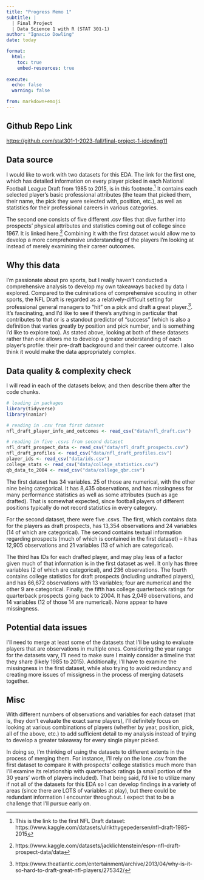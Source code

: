 ```yaml
---
title: "Progress Memo 1"
subtitle: |
  | Final Project 
  | Data Science 1 with R (STAT 301-1)
author: "Ignacio Dowling"
date: today

format:
  html:
    toc: true
    embed-resources: true
    
execute:
  echo: false
  warning: false

from: markdown+emoji 
---
```


::: {.callout-tip icon=false}

## Github Repo Link

[https://github.com/stat301-1-2023-fall/final-project-1-idowling11](https://github.com/stat301-1-2023-fall/final-project-1-idowling11)

:::


## Data source

I would like to work with two datasets for this EDA. The link for the first one, which has detailed information on every player picked in each National Football League Draft from 1985 to 2015, is in this footnote.^[This is the link to the first NFL Draft dataset: https://www.kaggle.com/datasets/ulrikthygepedersen/nfl-draft-1985-2015] It contains each selected player's basic professional attributes (the team that picked them, their name, the pick they were selected with, position, etc.), as well as statistics for their professional careers in various categories.

The second one consists of five different .csv files that dive further into prospects' physical attributes and statistics coming out of college since 1967. It is linked here.^[https://www.kaggle.com/datasets/jacklichtenstein/espn-nfl-draft-prospect-data/data] Combining it with the first dataset would allow me to develop a more comprehensive understanding of the players I'm looking at instead of merely examining their career outcomes.

## Why this data

I'm passionate about pro sports, but I really haven't conducted a comprehensive analysis to develop my own takeaways backed by data I explored. Compared to the culminations of comprehensive scouting in other sports, the NFL Draft is regarded as a relatively-difficult setting for professional general managers to "hit" on a pick and draft a great player.^[https://www.theatlantic.com/entertainment/archive/2013/04/why-is-it-so-hard-to-draft-great-nfl-players/275342/]. It's fascinating, and I'd like to see if there's anything in particular that contributes to that or is a standout predictor of "success" (which is also a definition that varies greatly by position and pick number, and is something I'd like to explore too). As stated above, looking at both of these datasets rather than one allows me to develop a greater understanding of each player's profile: their pre-draft background and their career outcome. I also think it would make the data appropriately complex.

## Data quality & complexity check

I will read in each of the datasets below, and then describe them after the code chunks.
```r
# loading in packages
library(tidyverse)
library(naniar)

# reading in .csv from first dataset
nfl_draft_player_info_and_outcomes <- read_csv("data/nfl_draft.csv") 

# reading in five .csvs from second dataset
nfl_draft_prospect_data <- read_csv("data/nfl_draft_prospects.csv")
nfl_draft_profiles <- read_csv("data/nfl_draft_profiles.csv")
player_ids <- read_csv("data/ids.csv")
college_stats <- read_csv("data/college_statistics.csv")
qb_data_to_2004 <- read_csv("data/college_qbr.csv")

```
The first dataset has 34 variables. 25 of those are numerical, with the other nine being categorical. It has 8,435 observations, and has missingness for many performance statistics as well as some attributes (such as age drafted). That is somewhat expected, since football players of different positions typically do not record statistics in every category.

For the second dataset, there were five .csvs. The first, which contains data for the players as draft prospects, has 13,354 observations and 24 variables (14 of which are categorical). The second contains textual information regarding prospects (much of which is contained in the first dataset) -- it has 12,905 observations and 21 variables (13 of which are categorical).

The third has IDs for each drafted player, and may play less of a factor given much of that information is in the first dataset as well. It only has three variables (2 of which are categorical), and 236 observations. The fourth contains college statistics for draft prospects (including undrafted players), and has 66,672 observations with 13 variables; four are numerical and the other 9 are categorical. Finally, the fifth has college quarterback ratings for quarterback prospects going back to 2004. It has 2,049 observations, and 14 variables (12 of those 14 are numerical). None appear to have missingness.

## Potential data issues

I'll need to merge at least some of the datasets that I'll be using to evaluate players that are observations in multiple ones. Considering the year range for the datasets vary, I'll need to make sure I mainly consider a timeline that they share (likely 1985 to 2015). Additionally, I'll have to examine the missingness in the first dataset, while also trying to avoid redundancy and creating more issues of missigness in the process of merging datasets together.

## Misc

With different numbers of observations and variables for each dataset (that is, they don't evaluate the exact same players), I'll definitely focus on looking at various combinations of players (whether by year, position, pick, all of the above, etc.) to add sufficient detail to my analysis instead of trying to develop a greater takeaway for every single player picked.

In doing so, I'm thinking of using the datasets to different extents in the process of merging them. For instance, I'll rely on the lone .csv from the first dataset to compare it with prospects' college statistics much more than I'll examine its relationship with quarterback ratings (a small portion of the 30 years' worth of players included). That being said, I'd like to utilize many if not all of the datasets for this EDA so I can develop findings in a variety of areas (since there are LOTS of variables at play), but there could be redundant information I encounter throughout. I expect that to be a challenge that I'll pursue early on.